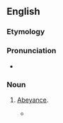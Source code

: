 ==English==

===Etymology===
{{suffix|en|abeyance|y}}

===Pronunciation===
* {{a|US}} {{IPA|en|/əˈbeɪ.ənt.si/}}

===Noun===
{{en-noun|~}}

# {{lb|en|rare}} [[abeyance|Abeyance]].
#* {{quote-book|en|year=1883|title=Septimius Felton, or, the Elixir of Life|author={{w|Nathaniel Hawthorne}}|passage=What a change in his lot would have been here, for there seemed to be some pretensions to a title, too, from a barony which was floating about and occasionally moving out of '''abeyancy'''!}}